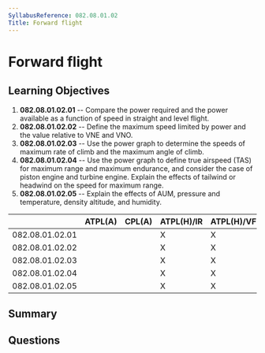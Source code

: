 ```yaml
---
SyllabusReference: 082.08.01.02
Title: Forward flight
---
```


# Forward flight

## Learning Objectives

1. **082.08.01.02.01** -- Compare the power required and the power available as
   a function of speed in straight and level flight.
2. **082.08.01.02.02** -- Define the maximum speed limited by power and the
   value relative to VNE and VNO.
3. **082.08.01.02.03** -- Use the power graph to determine the speeds of maximum
   rate of climb and the maximum angle of climb.
4. **082.08.01.02.04** -- Use the power graph to define true airspeed (TAS) for
   maximum range and maximum endurance, and consider the case of piston engine
   and turbine engine. Explain the effects of tailwind or headwind on the speed
   for maximum range.
5. **082.08.01.02.05** -- Explain the effects of AUM, pressure and temperature,
   density altitude, and humidity.

|                 | ATPL(A) | CPL(A) | ATPL(H)/IR | ATPL(H)/VFR | CPL(H) | IR  | CBIR(A) |
| --------------- | ------- | ------ | ---------- | ----------- | ------ | --- | ------- |
| 082.08.01.02.01 |         |        | X          | X           | X      |     |         |
| 082.08.01.02.02 |         |        | X          | X           | X      |     |         |
| 082.08.01.02.03 |         |        | X          | X           | X      |     |         |
| 082.08.01.02.04 |         |        | X          | X           | X      |     |         |
| 082.08.01.02.05 |         |        | X          | X           | X      |     |         |

## Summary

## Questions
